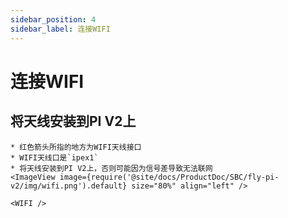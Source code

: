 ```yaml
---
sidebar_position: 4
sidebar_label: 连接WIFI
---
```




# 连接WIFI


## 将天线安装到PI V2上

    * 红色箭头所指的地方为WIFI天线接口
    * WIFI天线口是`ipex1`
    * 将天线安装到PI V2上，否则可能因为信号差导致无法联网
    <ImageView image={require('@site/docs/ProductDoc/SBC/fly-pi-v2/img/wifi.png').default} size="80%" align="left" />  

    <WIFI />
